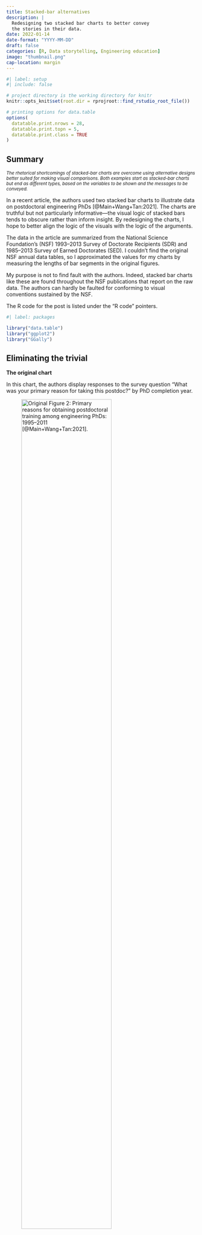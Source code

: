 ```yaml
---
title: Stacked-bar alternatives
description: |
  Redesigning two stacked bar charts to better convey 
  the stories in their data.
date: 2022-01-14
date-format: "YYYY-MM-DD"
draft: false
categories: [R, Data storytelling, Engineering education]
image: "thumbnail.png"
cap-location: margin
---
```


```r
#| label: setup
#| include: false

# project directory is the working directory for knitr
knitr::opts_knit$set(root.dir = rprojroot::find_rstudio_root_file())

# printing options for data.table
options(
  datatable.print.nrows = 28,
  datatable.print.topn = 5,
  datatable.print.class = TRUE
)
```

:::{.callout-note}
## Summary 
<small><em>The rhetorical shortcomings of stacked-bar charts are overcome using alternative designs better suited for making visual comparisons. Both examples start as stacked-bar charts but end as different types, based on the variables to be shown and the messages to be conveyed.</em></small>
:::


In a recent article, the authors used two stacked bar charts to illustrate data on postdoctoral engineering PhDs [@Main+Wang+Tan:2021]. The charts are truthful but not particularly informative---the visual logic of stacked bars tends to obscure rather than inform insight. By redesigning the charts, I hope to better align the logic of the visuals with the logic of the arguments. 

The data in the article are summarized from the National Science Foundation's (NSF) 1993--2013 Survey of Doctorate Recipients (SDR) and 1985--2013 Survey of Earned Doctorates (SED). I couldn't find the original NSF annual data tables, so I approximated the values for my charts by measuring the lengths of bar segments in the original figures.  

My purpose is not to find fault with the authors. Indeed, stacked bar charts like these are found throughout the NSF publications that report on the raw  data. The authors can hardly be faulted for conforming to visual conventions sustained by the NSF.

The R code for the post is listed under the “R code” pointers.

```r
#| label: packages

library("data.table")
library("ggplot2")
library("GGally")
```


## Eliminating the trivial

**The original chart**

In this chart, the authors display responses to the survey question "What was your primary reason for taking this postdoc?" by PhD completion year.

![Original Figure 2: Primary reasons for obtaining postdoctoral training among engineering PhDs: 1995–2011 [@Main+Wang+Tan:2021].](fig2.png){width=75%}

Data structure:

- percentage of respondents annually selecting reasons, quantitative variable   
- reasons for postdoctoral training, nominal categorical variable, 6 levels  
- year of PhD completion, discrete ordinal categorical variable, 1995--2011    

The data are available in the blog data directory as a [CSV file](https://raw.githubusercontent.com/graphdr/data-stories/main/data/fig2.csv).


**Exploratory design: evolutions**

A prominent element of this stacked-bar design is time on the horizontal axis. A visual convention in this discourse community is that independent variables occupy horizontal axes, implying here that time is the independent variable. 
Conventionally, time-dependent variables are best graphed as scatterplots with connected dots to display their evolution over time [@Doumont:2009, 141]. 

The figure below shows the stacked-bar data as a collection of evolutions---how survey percentages vary over time conditioned by the reason for obtaining postdoc training. The panels are organized in "graph order", that is, increasing median value from left to right and from bottom to top (the panel median is shown as a horizontal reference line in each panel).

```r
#| label: fig-line-chart
#| fig.asp: 1
#| fig-cap: "Graphing the data as a set of time-series."

dt <- fread("data/fig2.csv")

dt[, med_pct := median(pct), by = "reason"]

ggplot(data = dt, aes(x = year, y = pct)) +
  geom_line(linetype = 2, color = "gray") +
  geom_hline(aes(yintercept = med_pct), linetype = 3) + 
  geom_point() +
  facet_wrap(vars(reorder(reason, pct, median)), ncol = 2, as.table = FALSE) +
  labs(x = "PhD completion year", y = "")
```

No particular time-dependent trend stands out. However, two of the  panels---Training in areas outside of PhD field and Other employment not available---appear to be inversely correlated. This made me wonder if and to what extent correlations exist. 





**Exploratory design: correlations**

One approach to visualizing multivariate correlations is a scatterplot matrix, a grid of scatterplots of pairwise relationships  [@Emerson+Green+etal:2013] as shown below. The lower triangle shows graphs of data taken two variables at a time with each data marker representing a year (the time variable is still present); the diagonal shows the distribution of each reason; and the upper triangle gives the pairwise Pearson correlation coefficients.

```r
#| label: fig-scatterplot-matrix
#| fig.height: 6.5
#| fig-cap: "Looking for correlations."

dtwide <- copy(dt)
dtwide <- dtwide[.(reason = c(
  "Additional training in PhD field", 
  "Training in areas outside of PhD field", 
  "Postdoc generally expected for career in this field", 
  "Work with a specific person or place", 
  "Other", 
  "Other employment not available"), 
  to = c(
    "In field", 
    "Out of field", 
    "Expected", 
    "Specific", 
    "Other", 
    "Unavailable")), 
  on = "reason", 
  reason := i.to]

dtwide <- dcast(dtwide, year ~ reason, value.var = "pct", fill = 0)

# https://stackoverflow.com/questions/30720455/how-to-set-same-scales-across-different-facets-with-ggpairs
lowerfun <- function(data, mapping){
  ggplot(data = data, mapping = mapping) +
    geom_point() +
    scale_x_continuous(limits = c(0, 45)) +
    scale_y_continuous(limits = c(0, 45)) +
    geom_smooth(formula = y ~ x, method = "loess", se = FALSE, size = 0.5)
} 

ggpairs(dtwide, 
        columns = 2:7, 
        upper = list(continuous = wrap("cor", size = 3)), 
        lower = list(continuous = wrap(lowerfun))
        )
```

Two variable pairs have correlation coefficients greater than 0.6, which for human behavior indicates a fairly strong correlation. Both are negative (inverse)  correlations: one (that I noticed in the scatterplots) between "other employment unavailable" and "training outside the PhD field"; and a second between "expected in the field" and "other". In the figure below. I extract both pairs of data to isolate the pairings. 

```r
#| label: fig-correlation-close-up
#| fig.width: 3.2
#| fig.asp: 1
#| fig-cap: "Inverse correlation between “other employment unavailable” and “training outside the PhD field”."
ggpairs(dtwide, 
        columns = c(7, 5), 
        upper = list(continuous = wrap("cor", size = 3)), 
        lower = list(continuous = wrap(lowerfun))
        )
```

```r
#| label: fig-correlation-close-up-2
#| fig.width: 3.2
#| fig.asp: 1
#| fig-cap: "Inverse correlation between “expected in the field” and “other”."
ggpairs(dtwide, 
        columns = c(2, 4), 
        upper = list(continuous = wrap("cor", size = 3)), 
        lower = list(continuous = wrap(lowerfun))
        )
```

The messages appears to be that 
 
- years with a higher percentage of "Other employment not available" correlate with a lower percentage of "Training in areas outside of PhD field", suggesting that when higher numbers of students accept postdoc positions   because other employment is not to be found, they are not generally interested in obtaining new training outside their field. 
- years with a higher percentage of "Postdoc generally expected for career in this field" correlate to a lower percentage of "Other" reasons, which seems a reasonable if unremarkable result.

Mildly interesting, but not really compelling. 




**Final design: distributions**

The evolution-assumption in the previous designs imposes an unnecessary barrier to finding stories in these data: time in this case is a prominent, but trivial, variable---the design *emphasizes the trivial* [@Wainer:1997, 30]. 

Having the year in the data does not mean we have to use it. Ignoring time, I'm left with a data set comprising distributions of percentages conditioned by reason. For comparing distributions, the appropriate graph design is a box and whisker plot---the conventions of the box and whisker plot should be familiar to members of this discourse community.

```r
#| label: fig-boxplot
#| fig.height: 2.5
#| fig-cap: "Visual comparisons are more definitive once we eliminate the trivial (time) as the independent variable."
ggplot(dt, aes(x = pct, y = reorder(reason, pct, median))) +
  geom_boxplot(width = 0.6) +
  labs(x = "Percentage reasons cited, 1995-2011", y = "") +
  theme_light(base_size = 12) +
  theme(legend.position = "none") 
```

Here the reasons are positioned from bottom to top in order of increasing median value. I conclude (as do the authors) that the top reason for accepting a postdoc position is additional training in field. The next three reasons have similar median values, so their ordering is less meaningful. 

By comparing ranges and interquartile ranges (IQRs) I can draw a conclusion obscured by the previous designs. The range and IQR of "Additional training in PhD field" are noticeably less dispersed than the same measures of all other reasons. Thus in-field-training is both the most frequent reason and the least variable year to year--a conclusion that is hidden when we emphasize time dependence. 

Lastly, with no legend to decode, the audience should find the redesign easier to interpret than the original. And from a publisher's perspective, the new chart occupies less space on the page and does not have to be printed in color---less important for online documents, but important considerations for printed works. 


**Impact**

In discussing the stacked bar chart in the article, the authors state, 

> The most frequently indicated reasons for taking a postdoc after PhD completion were additional training in PhD field, additional training outside of PhD field, and postdoc training is generally expected for careers in their PhD field. The reasons that engineering PhDs provided for obtaining postdoc training fluctuates between 1995 and 2011.

My conclusions differ slightly from theirs and have a bit more nuance, though in neither case are the messages particularly compelling. 

Nevertheless, the redesigned chart has an impact in serving its rhetorical goal better than the original. What one *sees* in the chart and what one *reads* in the text are more closely aligned than in the original. As Tufte [-@Tufte:1997, 53] writes, 

> ...if displays of data are to be truthful and compelling, the design logic of the display must reflect the intellectual logic of the analysis... 





## Making visual comparisons 



**The original chart**

In this chart, the authors provide a "descriptive summary of the relationship between postdoctoral training and subsequent career outcomes 7--9 years after PhD completion."

![Original Figure 3: Percentage of non-postdocs and postdocs by employment sector and primary work activity 7-9 years after PhD completion, 1993-2013. [@Main+Wang+Tan:2021].](fig3.png){width=75%}

Data structure (Figure 3a)

- percentage of respondents in an employment sector, quantitative variable   
- employment sectors, nominal categorical variable, 5 levels  
- postdoc status, nominal categorical variable, 2 levels    

Data structure (Figure 3b)

- percentage of respondents in a work activity, quantitative variable   
- primary work activity, nominal categorical variable, 5 levels  
- postdoc status, nominal categorical variable, 2 levels 

The data are available in the blog data directory as a [CSV file](https://github.com/graphdr/data-stories/blob/main/data/fig3.csv).




**Redesign: dot chart**

Stacked bars of this type, like pie charts, show fractions of a whole. Such charts are a "good choice for lay audiences, but they certainly lack the accuracy of alternative representations" [@Doumont:2009, p. 134]. Such data are often best encoded using dot charts---charts with dots along a common scale [@Cleveland:1984]. 

```r
#| label: read-data-set-2
dt <- fread("data/fig3.csv")

dt3a <- dt[type %chin% c("Employment sector")]
dt3a[, sector := type_levels]
dt3a[, type := NULL]
dt3a[, type_levels := NULL]

dt3b <- dt[type %chin% c("Primary work activity")]
dt3b[, activity := type_levels]
dt3b[, type := NULL]
dt3b[, type_levels := NULL]

dt3b <- dt3b[.(activity = c(
  "Research and development", 
  "Teaching", 
  "Management and admin", 
  "Computer applications", 
  "Other"), 
  to = c(
    "Res & dev", 
    "Teaching", 
    "Mgmt & admin", 
    "Computer apps", 
    "Other")), 
  on = "activity", 
  activity := i.to]
```

In the original stacked bar chart, the authors have one column for each postdoc status level, indicating the rhetorical goal of comparing the experiences of PhDs with postdocs to those without.  This lends itself to plotting the dots for postdocs and non-postdocs along the same row of the chart, facilitating a direct visual comparison. 

Below, the employment sector graph is redesigned as a dot chart with rows ordered from bottom to top in order of increasing mean percentage. 

```r
#| label: fig-dot-chart-1
#| fig.asp: 0.35
#| fig-cap: "Quantitative comparisons are visually more accessible when data are plotted along a common horizontal scale."

ggplot(dt3a, aes(x = fraction, y = reorder(sector, fraction, mean), color = status, fill = status)) +
  geom_point(size = 3, shape = 21) +
  labs(x = "Percentage", 
       y = "", 
       title = "Employment sector") +
  theme_light(base_size = 12) +
  theme(legend.title = element_blank()) + 
  scale_color_manual(values = c("black", "black")) + 
  scale_fill_manual(values = c("white", "black")) +
  scale_x_continuous(limits = c(0, 60), breaks = seq(0, 100, 10))
```

In discussing the stacked bar chart in the article, the authors state,

> Most postdoctoral scholars and non-postdocs worked in industry 7--9 years after the PhD. However, the share of PhDs who worked in industry is lower among the postdoc group compared to non-postdocs. Compared with non-postdocs, a greater share of postdocs go on to tenure-track and non-tenure-track faculty positions. 

The argument is also supported by the dot chart but qualitative terms "most", "lower", etc. could be replaced with quantitative comparisons. For example, the dot chart supports the argument that industry employs just over 40% of postdocs and more than 50% of non-postdocs. Moreover, industry employs twice the number of postdocs than the next most popular sector (tenure-track), and more than three times the number of non-postdocs. 

A similar outcome can be seen in the redesigned work activity chart. 

```r
#| label: fig-dot-chart-2
#| fig.asp: 0.35
#| fig-cap: "Dot charts are superior to stacked-bar charts for audiences expecting visual access to quantitative comparisons."

ggplot(dt3b, aes(x = fraction, y = reorder(activity, fraction, mean), color = status, fill = status)) +
  geom_point(size = 3, shape = 21) +
  labs(x = "Percentage", 
       y = "", 
       title = "Primary work activity ") +
  theme_light(base_size = 12) +
  theme(legend.title = element_blank()) + 
  scale_color_manual(values = c("black", "black")) + 
  scale_fill_manual(values = c("white", "black")) +
  scale_x_continuous(limits = c(0, 60), breaks = seq(0, 100, 10))
```

In discussing the stacked bar chart in the article, the authors state,

> Compared with non-postdocs, a greater proportion of postdoctoral scholars engage in research and development as their primary work activity. Meanwhile, a greater proportion of non-postdocs perform management and administrative duties.

Again, the discussion is also consistent with the new chart but a quantitative comparison is easier to see: research and development employs over 40% of non-postdocs and over 50% of postdocs, which for both groups is at least four times the number in the next most popular sector (teaching). 


**Impact**

Dot charts are superior to stacked bar charts for data of this type. As illustrated above, relative magnitudes are more easily visualized and quantified than with stacked bars. Even if one prefers not to include quantities in the verbal discussion, readers can easily make quantitative inferences on their own. 

Also, in this particular case, the dot chart legend is much easier to decode, with two entries compared to 5 entries for the original stacked bars.






## Recognizing conventional grip

I mentioned in the introduction that NSF reports from which some of these data were obtained sustain the visual convention of stacked bar charts even though  the stacked-bar design is deficient compared to alternative designs available. This persistence of convention highlights what Kostelnick and Hassett  call the *tenacity of conventional grip* [-@Kostelnick+Hassett:2003, 171]. They write, 

> Readers become highly invested in the status quo because it cuts a well-worn path, and deviations from that familiar path can seem arduous, risky, and unnecessary. The well-worn path can give sanction to conventuional practices that seem to violate perceptual principles of effective design...once readers have acquired a knack for reading these conventions, readers become quite proficient and may strongly resist wandering off that path.

However, conventional grip can create problems for both authors and audiences  (ibid., 182), 

> Although grip can greatly benefit users by creating a stable environment for shaping and interpreting visual language, conventions can also become so entrenched that they interfere with meaning making by not changing to match conditions or by leading to mindless, unwarranted conformity. Designers can easily succumb to conventional inertia and perhaps not even realize its rhetorical drawbacks.  









### Additional software credits  {.appendix}
   
- [GGally](https://CRAN.R-project.org/package=GGally) for the scatterplot matrix    
    

